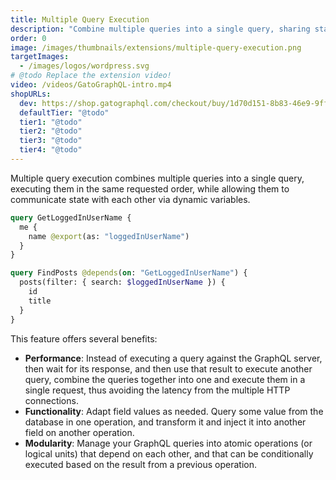```yaml
---
title: Multiple Query Execution
description: "Combine multiple queries into a single query, sharing state across them and executing them in the requested order."
order: 0
image: /images/thumbnails/extensions/multiple-query-execution.png
targetImages:
  - /images/logos/wordpress.svg
# @todo Replace the extension video!
video: /videos/GatoGraphQL-intro.mp4
shopURLs:
  dev: https://shop.gatographql.com/checkout/buy/1d70d151-8b83-46e9-9ffa-888b6b1285e6
  defaultTier: "@todo"
  tier1: "@todo"
  tier2: "@todo"
  tier3: "@todo"
  tier4: "@todo"
---
```


Multiple query execution combines multiple queries into a single query, executing them in the same requested order, while allowing them to communicate state with each other via dynamic variables.

```graphql
query GetLoggedInUserName {
  me {
    name @export(as: "loggedInUserName")
  }
}

query FindPosts @depends(on: "GetLoggedInUserName") {
  posts(filter: { search: $loggedInUserName }) {
    id
    title
  }
}
```

This feature offers several benefits:

- **Performance**: Instead of executing a query against the GraphQL server, then wait for its response, and then use that result to execute another query, combine the queries together into one and execute them in a single request, thus avoiding the latency from the multiple HTTP connections.
- **Functionality**: Adapt field values as needed. Query some value from the database in one operation, and transform it and inject it into another field on another operation.
- **Modularity**: Manage your GraphQL queries into atomic operations (or logical units) that depend on each other, and that can be conditionally executed based on the result from a previous operation.

